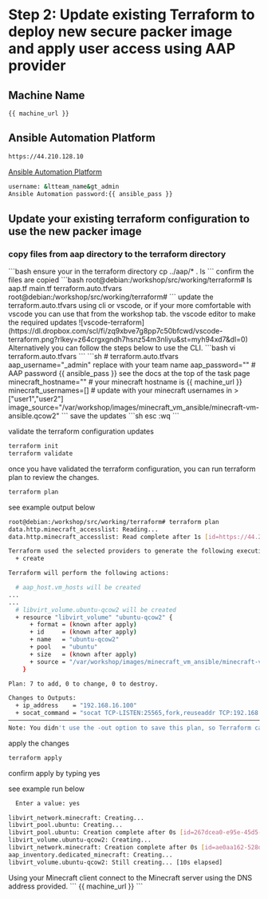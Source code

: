 # Step 2: Update existing Terraform to deploy new secure packer image and apply user access using AAP provider

## Machine Name
```
{{ machine_url }}
```
## Ansible Automation Platform
```bash
https://44.210.128.10
```
<a href="https://44.210.128.10" target="_blank">Ansible Automation Platform</a>
```sh
username: &ltteam_name&gt_admin
Ansible Automation password:{{ ansible_pass }}
```
## Update your existing terraform configuration to use the new packer image
### copy files from aap directory to the terraform directory
<Task id="update_terraform">
```bash
ensure your in the terraform directory
cp ../aap/* .
ls
```
confirm the files are copied
```bash
root@debian:/workshop/src/working/terraform# ls
aap.tf  main.tf  terraform.auto.tfvars
root@debian:/workshop/src/working/terraform# 
```
</Task>

<Task id="terraform_apply">
update the terraform.auto.tfvars using cli or vscode, or if your more comfortable with vscode you can use that from the workshop tab.
 the vscode editor to make the required updates
![vscode-terraform](https://dl.dropbox.com/scl/fi/zq9xbve7g8pp7c50bfcwd/vscode-terraform.png?rlkey=z64crgxgndh7hsnz54m3nliyu&st=myh94xd7&dl=0)
Alternatively you can follow the steps below to use the CLI.
```bash
vi terraform.auto.tfvars
```
```sh
# terraform.auto.tfvars
aap_username="<your_team_name>_admin" replace <your_team_name> with your team name
aap_password="" # AAP password {{ ansible_pass }} see the docs at the top of the task page
minecraft_hostname="" # your minecraft hostname is {{ machine_url }}
minecraft_usernames=[] # update with your minecraft usernames in > ["user1","user2"]
image_source="/var/workshop/images/minecraft_vm_ansible/minecraft-vm-ansible.qcow2"
```
save the updates
```sh
esc :wq
```

validate the terraform configuration updates

```sh
terraform init
terraform validate
```
once you have validated the terraform configuration, you can run terraform plan to review the changes.
```sh
terraform plan
```
see example output below
```sh
root@debian:/workshop/src/working/terraform# terraform plan
data.http.minecraft_accesslist: Reading...
data.http.minecraft_accesslist: Read complete after 1s [id=https://44.210.128.100/api/controller/v2/job_templates/?name=minecraft_whitelist]

Terraform used the selected providers to generate the following execution plan. Resource actions are indicated with the following symbols:
  + create

Terraform will perform the following actions:

  # aap_host.vm_hosts will be created
...
...
  # libvirt_volume.ubuntu-qcow2 will be created
  + resource "libvirt_volume" "ubuntu-qcow2" {
      + format = (known after apply)
      + id     = (known after apply)
      + name   = "ubuntu-qcow2"
      + pool   = "ubuntu"
      + size   = (known after apply)
      + source = "/var/workshop/images/minecraft_vm_ansible/minecraft-vm-ansible.qcow2"
    }

Plan: 7 to add, 0 to change, 0 to destroy.

Changes to Outputs:
  + ip_address    = "192.168.16.100"
  + socat_command = "socat TCP-LISTEN:25565,fork,reuseaddr TCP:192.168.16.100:25565"
────────────────────────────────────────────────────────────────────────────────────────────────────────────────────────────────────────────────────
Note: You didn't use the -out option to save this plan, so Terraform can't guarantee to take exactly these actions if you run "terraform apply" now.
```
apply the changes
```sh
terraform apply
```
confirm apply by typing yes

see example run below 
```sh
  Enter a value: yes

libvirt_network.minecraft: Creating...
libvirt_pool.ubuntu: Creating...
libvirt_pool.ubuntu: Creation complete after 0s [id=267dcea0-e95e-45d5-957c-24c30602d529]
libvirt_volume.ubuntu-qcow2: Creating...
libvirt_network.minecraft: Creation complete after 0s [id=ae0aa162-528d-4ec2-9556-fcd0000d4131]
aap_inventory.dedicated_minecraft: Creating...
libvirt_volume.ubuntu-qcow2: Still creating... [10s elapsed]
```
</Task>

<Task id="connect_minecraft">
Using your Minecraft client connect to the Minecraft server using the DNS address provided.
```
{{ machine_url }}
```
</Task>
